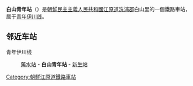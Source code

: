 {{unreferenced|time=2015-01-12T12:49:50+00:00}}
{{朝鮮半島車站資訊
|公司色 = blue
|文字色 = 
|站名 = 白山青年站
|圖片 = 
|pxl = 
|圖片說明 =
|前一站 = [[藥水站_(江原道)|藥水]]
|前一站距離 = 5.2
|後一站距離 = 4.3
|後一站 = [[新生站_(江原道)|新生]]
|所屬路線 = [[青年伊川线|青年伊川线]]
|距離 = 131.1
|起點站 = [[平山站_(黄海北道)|平山]]
|諺文 = 백산청년역
|朝鮮漢字 = 白山靑年驛
|文觀部式 = 
|馬-賴式 = Paeksan Ch'ŏngnyŏn-yŏk
|副站名 = 
|車站編號 = 
|停站路線數 = 
|所屬公司 = [[朝鮮民主主義人民共和國鐵道省|朝鮮民主主義人民共和國鐵道省]]
|所在地 =[[江原道_(朝鲜)|江原道]][[洗浦郡|洗浦郡]]白山里
|車站構造 = 地面车站
|月台配置 = 
|啟用年月日 =
|廢站年月日 = 
|上下車人次 = 
|統計年度 = 
|轉車 = 
|備註 = 
|全寬備註 = 
}}

'''白山青年站'''（{{lang-ko|백산청년역}}）是[[朝鮮民主主義人民共和國|朝鮮民主主義人民共和國]][[江原道_(朝鲜)|江原道]][[洗浦郡|洗浦郡]]白山里的一個鐵路車站，属于[[青年伊川线|青年伊川线]]。

==邻近车站==
青年伊川线
:[[藥水站_(江原道)|藥水站]] - '''白山青年站''' - [[新生站_(江原道)|新生站]]

{{朝鲜铁路小作品}}

{{青年伊川线}}

[[Category:朝鮮江原道鐵路車站|Category:朝鮮江原道鐵路車站]]